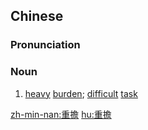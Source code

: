 {{also|重担}}
==Chinese==
{{zh-forms|s=重担}}

===Pronunciation===
{{zh-pron
|m=zhòngdàn
|c=cung5 daam3
|h=pfs=chhûng-tâm
|mn=qz:tǎng-tàⁿ/tw,xm,zz:tāng-tàⁿ
|cat=n
}}

===Noun===
{{zh-noun}}

# [[heavy]] [[burden]]; [[difficult]] [[task]]

[[zh-min-nan:重擔]]
[[hu:重擔]]